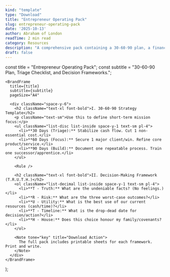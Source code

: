 ```yaml
---
kind: "template"
type: "Download"
title: "Entrepreneur Operating Pack"
slug: entrepreneur-operating-pack
date: '2025-10-13'
author: Abraham of London
readTime: 2 min read
category: Resources
description: "A comprehensive pack containing a 30-60-90 plan, a financial triage checklist, and key decision-making frameworks."
draft: false
---
```



  const title = "Entrepreneur Operating Pack";
  const subtitle = "30-60-90 Plan, Triage Checklist, and Decision Frameworks.";

    <BrandFrame
      title={title}
      subtitle={subtitle}
      pageSize="A4"

> 
      <div className="space-y-6">
        <h2 className="text-xl font-bold">I. 30-60-90 Strategy Template</h2>
        <p className="text-sm">Use this to define short-term mission focus:</p>
        <ul className="list-disc list-inside space-y-1 text-sm pl-4">
          <li>**30 Days (Triage):** Stabilize cash flow. Cut 1 non-essential cost.</li>
          <li>**60 Days (Focus):** Secure 1 major client/win. Refine core product/service.</li>
          <li>**90 Days (Build):** Document one repeatable process. Train one successor/apprentice.</li>
        </ul>
        
        <Rule />

        <h2 className="text-xl font-bold">II. Decision-Making Framework (T.R.U.T.H.)</h2>
        <ol className="list-decimal list-inside space-y-1 text-sm pl-4">
          <li>**T - Truth:** What are the undeniable facts? (No feelings.)</li>
          <li>**R - Risk:** What are the three worst-case outcomes?</li>
          <li>**U - Utility:** What is the best use of our current resources (cash/time)?</li>
          <li>**T - Timeline:** What is the drop-dead date for decision/action?</li>
          <li>**H - House:** Does this choice honour my family/covenants?</li>
        </ol>
        
        <Note tone="key" title="Download Action">
          The full pack includes printable sheets for each framework. Print and write.
        </Note>
      </div>
    </BrandFrame>
  );


